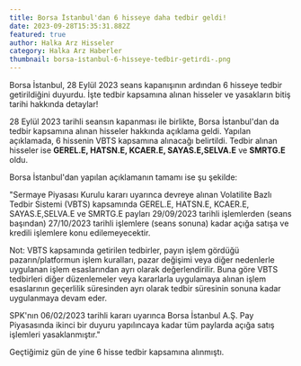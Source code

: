 ```yaml
---
title: Borsa İstanbul'dan 6 hisseye daha tedbir geldi!
date: 2023-09-28T15:35:31.882Z
featured: true
author: Halka Arz Hisseler
category: Halka Arz Haberler
thumbnail: borsa-i̇stanbul-6-hi̇sseye-tedbi̇r-geti̇rdi̇-.png
---
```

Borsa İstanbul, 28 Eylül 2023 seans kapanışının ardından 6 hisseye tedbir getirildiğini duyurdu. İşte tedbir kapsamına alınan hisseler ve yasakların bitiş tarihi hakkında detaylar!

28 Eylül 2023 tarihli seansın kapanması ile birlikte, Borsa İstanbul'dan da tedbir kapsamına alınan hisseler hakkında açıklama geldi. Yapılan açıklamada, 6 hissenin VBTS kapsamına alınacağı belirtildi. Tedbir alınan hisseler ise **GEREL.E, HATSN.E, KCAER.E, SAYAS.E,SELVA.E** ve **SMRTG.E** oldu.

Borsa İstanbul'dan yapılan açıklamanın tamamı ise şu şekilde:

"Sermaye Piyasası Kurulu kararı uyarınca devreye alınan Volatilite Bazlı Tedbir Sistemi (VBTS) kapsamında GEREL.E, HATSN.E, KCAER.E, SAYAS.E,SELVA.E ve SMRTG.E payları 29/09/2023 tarihli işlemlerden (seans başından) 27/10/2023 tarihli işlemlere (seans sonuna) kadar açığa satışa ve kredili işlemlere konu edilemeyecektir.

Not: VBTS kapsamında getirilen tedbirler, payın işlem gördüğü pazarın/platformun işlem kuralları, pazar değişimi veya diğer nedenlerle uygulanan işlem esaslarından ayrı olarak değerlendirilir. Buna göre VBTS tedbirleri diğer düzenlemeler veya kararlarla uygulamaya alınan işlem esaslarının geçerlilik süresinden ayrı olarak tedbir süresinin sonuna kadar uygulanmaya devam eder.

SPK'nın 06/02/2023 tarihli kararı uyarınca Borsa İstanbul A.Ş. Pay Piyasasında ikinci bir duyuru yapılıncaya kadar tüm paylarda açığa satış işlemleri yasaklanmıştır."

G﻿eçtiğimiz gün de yine 6 hisse tedbir kapsamına alınmıştı.